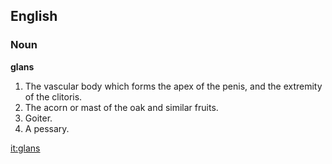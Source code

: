 ==English==

===Noun===

'''glans'''

#The vascular body which forms the apex of the penis, and the extremity of the clitoris.
#The acorn or mast of the oak and similar fruits.
#Goiter.
#A pessary.

[[it:glans]]